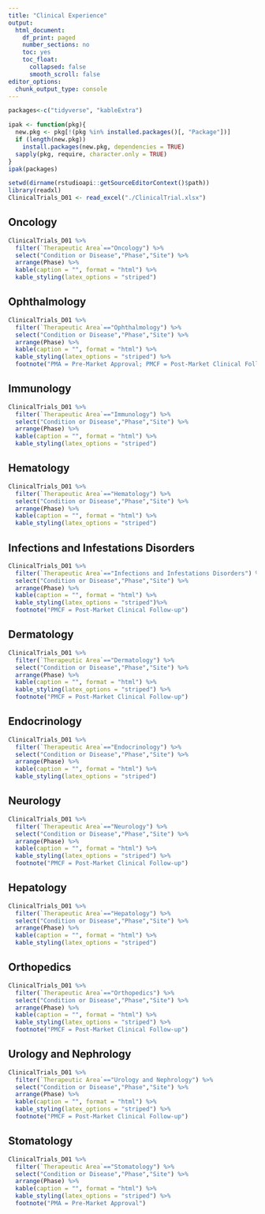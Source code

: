 ```yaml
---
title: "Clinical Experience"
output:
  html_document:
    df_print: paged
    number_sections: no
    toc: yes
    toc_float:
      collapsed: false
      smooth_scroll: false
editor_options:
  chunk_output_type: console
---
```



<!-- <a href="Project_Experience.pdf#" class="download" title="Download Project Experience as PDF">Download Project Experience</a> -->


```r
packages<-c("tidyverse", "kableExtra")

ipak <- function(pkg){
  new.pkg <- pkg[!(pkg %in% installed.packages()[, "Package"])]
  if (length(new.pkg)) 
    install.packages(new.pkg, dependencies = TRUE)
  sapply(pkg, require, character.only = TRUE)
}
ipak(packages)

setwd(dirname(rstudioapi::getSourceEditorContext()$path))
library(readxl)
ClinicalTrials_D01 <- read_excel("./ClinicalTrial.xlsx")
```
  


## Oncology

```r
ClinicalTrials_D01 %>%
  filter(`Therapeutic Area`=="Oncology") %>%
  select("Condition or Disease","Phase","Site") %>%
  arrange(Phase) %>%
  kable(caption = "", format = "html") %>%
  kable_styling(latex_options = "striped")
```
 

## Ophthalmology
 
```r
ClinicalTrials_D01 %>%
  filter(`Therapeutic Area`=="Ophthalmology") %>%
  select("Condition or Disease","Phase","Site") %>%
  arrange(Phase) %>%
  kable(caption = "", format = "html") %>%
  kable_styling(latex_options = "striped") %>%
  footnote("PMA = Pre-Market Approval; PMCF = Post-Market Clinical Follow-up")
```


## Immunology 

```r
ClinicalTrials_D01 %>%
  filter(`Therapeutic Area`=="Immunology") %>%
  select("Condition or Disease","Phase","Site") %>%
  arrange(Phase) %>%
  kable(caption = "", format = "html") %>%
  kable_styling(latex_options = "striped")
```

 
## Hematology


```r
ClinicalTrials_D01 %>%
  filter(`Therapeutic Area`=="Hematology") %>%
  select("Condition or Disease","Phase","Site") %>%
  arrange(Phase) %>%
  kable(caption = "", format = "html") %>%
  kable_styling(latex_options = "striped")
```


## Infections and Infestations Disorders


```r
ClinicalTrials_D01 %>%
  filter(`Therapeutic Area`=="Infections and Infestations Disorders") %>%
  select("Condition or Disease","Phase","Site") %>%
  arrange(Phase) %>%
  kable(caption = "", format = "html") %>%
  kable_styling(latex_options = "striped")%>%
  footnote("PMCF = Post-Market Clinical Follow-up")
```

 

## Dermatology

```r
ClinicalTrials_D01 %>%
  filter(`Therapeutic Area`=="Dermatology") %>%
  select("Condition or Disease","Phase","Site") %>%
  arrange(Phase) %>%
  kable(caption = "", format = "html") %>%
  kable_styling(latex_options = "striped") %>%
  footnote("PMCF = Post-Market Clinical Follow-up")
```


## Endocrinology 

```r
ClinicalTrials_D01 %>%
  filter(`Therapeutic Area`=="Endocrinology") %>%
  select("Condition or Disease","Phase","Site") %>%
  arrange(Phase) %>%
  kable(caption = "", format = "html") %>%
  kable_styling(latex_options = "striped")
```


## Neurology

```r
ClinicalTrials_D01 %>%
  filter(`Therapeutic Area`=="Neurology") %>%
  select("Condition or Disease","Phase","Site") %>%
  arrange(Phase) %>%
  kable(caption = "", format = "html") %>%
  kable_styling(latex_options = "striped") %>%
  footnote("PMCF = Post-Market Clinical Follow-up")
```




## Hepatology

```r
ClinicalTrials_D01 %>%
  filter(`Therapeutic Area`=="Hepatology") %>%
  select("Condition or Disease","Phase","Site") %>%
  arrange(Phase) %>%
  kable(caption = "", format = "html") %>%
  kable_styling(latex_options = "striped")
```


## Orthopedics

```r
ClinicalTrials_D01 %>%
  filter(`Therapeutic Area`=="Orthopedics") %>%
  select("Condition or Disease","Phase","Site") %>%
  arrange(Phase) %>%
  kable(caption = "", format = "html") %>%
  kable_styling(latex_options = "striped") %>%
  footnote("PMCF = Post-Market Clinical Follow-up")
```


## Urology and Nephrology

```r
ClinicalTrials_D01 %>%
  filter(`Therapeutic Area`=="Urology and Nephrology") %>%
  select("Condition or Disease","Phase","Site") %>%
  arrange(Phase) %>%
  kable(caption = "", format = "html") %>%
  kable_styling(latex_options = "striped") %>%
  footnote("PMCF = Post-Market Clinical Follow-up")
```


## Stomatology

```r
ClinicalTrials_D01 %>%
  filter(`Therapeutic Area`=="Stomatology") %>%
  select("Condition or Disease","Phase","Site") %>%
  arrange(Phase) %>%
  kable(caption = "", format = "html") %>%
  kable_styling(latex_options = "striped") %>%
  footnote("PMA = Pre-Market Approval")
```


